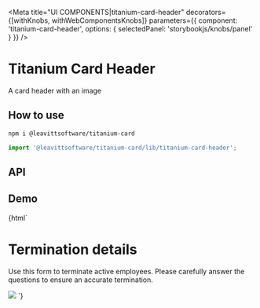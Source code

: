 

<Meta
  title="UI COMPONENTS|titanium-card-header"
  decorators={[withKnobs, withWebComponentsKnobs]}
  parameters={{ component: 'titanium-card-header', options: { selectedPanel: 'storybookjs/knobs/panel' } }}
/>

# Titanium Card Header

A card header with an image

## How to use

```bash
npm i @leavittsoftware/titanium-card
```

```js
import '@leavittsoftware/titanium-card/lib/titanium-card-header';
```

## API

<Props of="titanium-card-header" />

## Demo

<Preview withToolbar>
  <Story name="Docs">
    {html`
      <titanium-card>
        <titanium-card-header>
          <h1 slot="content">Termination details</h1>
          <p slot="content">Use this form to terminate active employees. Please carefully answer the questions to ensure an accurate termination.</p>
          <img slot="image" src="./hire.svg" />
        </titanium-card-header>
      </titanium-card>
    `}
  </Story>
</Preview>
